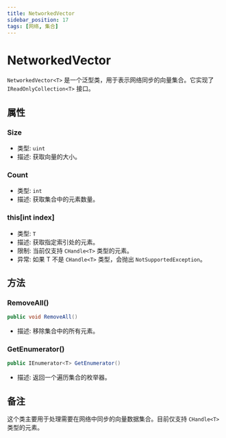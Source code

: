 ```yaml
---
title: NetworkedVector
sidebar_position: 17
tags: [网络, 集合]
---
```


# NetworkedVector<T>

`NetworkedVector<T>` 是一个泛型类，用于表示网络同步的向量集合。它实现了 `IReadOnlyCollection<T>` 接口。

## 属性

### Size
- 类型: `uint`
- 描述: 获取向量的大小。

### Count
- 类型: `int`
- 描述: 获取集合中的元素数量。

### this[int index]
- 类型: `T`
- 描述: 获取指定索引处的元素。
- 限制: 当前仅支持 `CHandle<T>` 类型的元素。
- 异常: 如果 T 不是 `CHandle<T>` 类型，会抛出 `NotSupportedException`。

## 方法

### RemoveAll()
```csharp
public void RemoveAll()
```
- 描述: 移除集合中的所有元素。

### GetEnumerator()
```csharp
public IEnumerator<T> GetEnumerator()
```
- 描述: 返回一个遍历集合的枚举器。

## 备注

这个类主要用于处理需要在网络中同步的向量数据集合。目前仅支持 `CHandle<T>` 类型的元素。 
